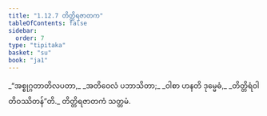 ```yaml
---
title: "1.12.7 တိတ္တိရဇာတက"
tableOfContents: false
sidebar:
  order: 7
type: "tipitaka"
basket: "su"
book: "ja1"
---
```



<DynamicBreadcrumb />

<Division number="117" book="ja1" e="ch" v="22" p="27">

<Paragraph number="259" type="verses" book="ja1">
_“အစ္စုဂ္ဂတာတိလပတာ,_  
_အတိဝေလံ ပဘာသိတာ;_  
_ဝါစာ ဟနတိ ဒုမ္မေဓံ,_  
_တိတ္တိရံဝါတိဝဿိတန်”တိ._  


</Paragraph>
</Division>

<Paragraph number="260" type="center" book="ja1">
တိတ္တိရဇာတကံ သတ္တမံ.
</Paragraph>